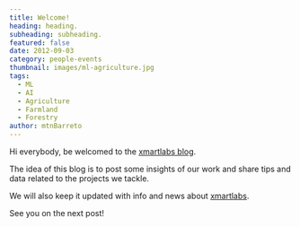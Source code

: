 ```yaml
---
title: Welcome!
heading: heading.
subheading: subheading.
featured: false
date: 2012-09-03
category: people-events
thumbnail: images/ml-agriculture.jpg
tags:
  - ML
  - AI
  - Agriculture
  - Farmland
  - Forestry
author: mtnBarreto
---
```



Hi everybody, be welcomed to the [xmartlabs blog](https://blog.xmartlabs.com/).

The idea of this blog is to post some insights of our work and share tips and data related to the projects we tackle.

We will also keep it updated with info and news about [xmartlabs](https://xmartlabs.com/).

See you on the next post!
